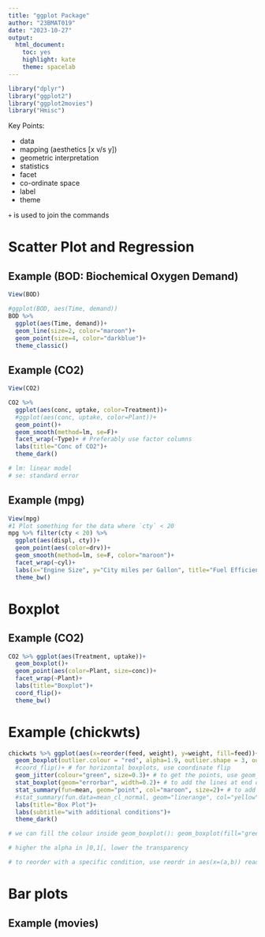 ```yaml
---
title: "ggplot Package"
author: "23BMAT019"
date: "2023-10-27"
output: 
  html_document: 
    toc: yes
    highlight: kate
    theme: spacelab
---
```


```r
library("dplyr")
library("ggplot2")
library("ggplot2movies")
library("Hmisc")

```

Key Points:

- data
- mapping (aesthetics [x v/s y])
- geometric interpretation
- statistics
- facet
- co-ordinate space
- label
- theme

`+` is used to join the commands

# Scatter Plot and Regression

## Example (BOD: Biochemical Oxygen Demand)
```r
View(BOD)

#ggplot(BOD, aes(Time, demand))
BOD %>%
  ggplot(aes(Time, demand))+
  geom_line(size=2, color="maroon")+
  geom_point(size=4, color="darkblue")+
  theme_classic()
```

## Example (CO2)
```r
View(CO2)

CO2 %>%
  ggplot(aes(conc, uptake, color=Treatment))+
  #ggplot(aes(conc, uptake, color=Plant))+
  geom_point()+
  geom_smooth(method=lm, se=F)+
  facet_wrap(~Type)+ # Preferably use factor columns
  labs(title="Conc of CO2")+
  theme_dark()

# lm: linear model
# se: standard error
```

## Example (mpg)
```r
View(mpg)
#1 Plot something for the data where `cty` < 20
mpg %>% filter(cty < 20) %>%
  ggplot(aes(displ, cty))+
  geom_point(aes(color=drv))+
  geom_smooth(method=lm, se=F, color="maroon")+
  facet_wrap(~cyl)+
  labs(x="Engine Size", y="City miles per Gallon", title="Fuel Efficiency")+
  theme_bw()
```

# Boxplot

## Example (CO2)
```r
CO2 %>% ggplot(aes(Treatment, uptake))+
  geom_boxplot()+
  geom_point(aes(color=Plant, size=conc))+
  facet_wrap(~Plant)+
  labs(title="Boxplot")+
  coord_flip()+
  theme_bw()
```

# Example (chickwts)
```r
chickwts %>% ggplot(aes(x=reorder(feed, weight), y=weight, fill=feed))+
  geom_boxplot(outlier.colour = "red", alpha=1.9, outlier.shape = 3, outlier.size = 3)+# to hide the outliers, use outliers.shape=NA
  #coord_flip()+ # for horizontal boxplots, use coordinate flip
  geom_jitter(colour="green", size=0.3)+ # to get the points, use geom_point() but those points overlap each other. geom_jitter() is used to avert overlapping
  stat_boxplot(geom="errorbar", width=0.2)+ # to add the lines at end of each boxplot line
  stat_summary(fun=mean, geom="point", col="maroon", size=2)+ # to add a mean in form of point in maroon of size 2
  #stat_summary(fun.data=mean_cl_normal, geom="linerange", col="yellow")+
  labs(title="Box Plot")+
  labs(subtitle="with additional conditions")+
  theme_dark()

# we can fill the colour inside geom_boxplot(): geom_boxplot(fill="green")

# higher the alpha in ]0,1[, lower the transparency

# to reorder with a specific condition, use reordr in aes(x=(a,b)) read as 'on x-axis reorder a according to b' (for descending use -b)
```

# Bar plots

## Example (movies)

